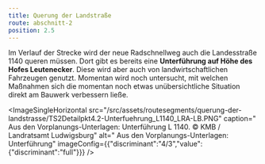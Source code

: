 ```yaml
---
title: Querung der Landstraße
route: abschnitt-2
position: 2.5
---
```

Im Verlauf der Strecke wird der neue Radschnellweg auch die Landesstraße 1140 queren müssen. Dort gibt es bereits eine **Unterführung auf Höhe des Hofes Leutenecker**. Diese wird aber auch von landwirtschaftlichen Fahrzeugen genutzt. Momentan wird noch untersucht, mit welchen Maßnahmen sich die momentan noch etwas unübersichtliche Situation direkt am Bauwerk verbessern ließe.

<ImageSingleHorizontal src="/src/assets/routesegments/querung-der-landstrasse/TS2Detailpkt4.2-Unterfuehrung_L1140_LRA-LB.PNG" caption=" Aus den Vorplanungs-Unterlagen: Unterführung L 1140. © KMB / Landratsamt Ludwigsburg" alt=" Aus den Vorplanungs-Unterlagen: Unterführung" imageConfig={{"discriminant":"4/3","value":{"discriminant":"full"}}} />
